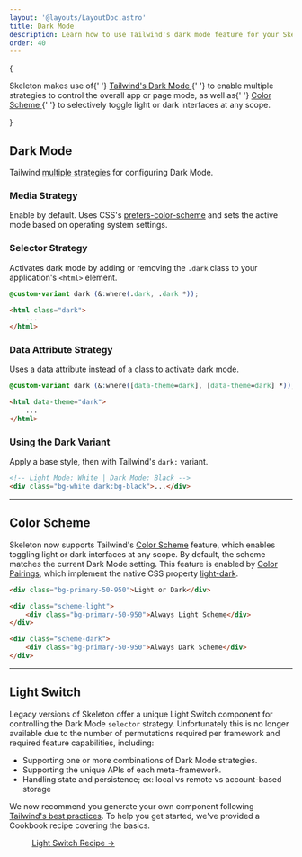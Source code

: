 ```yaml
---
layout: '@layouts/LayoutDoc.astro'
title: Dark Mode
description: Learn how to use Tailwind's dark mode feature for your Skeleton project.
order: 40
---
```



{

<p class="text-xl">
	Skeleton makes use of{' '}
	<a className="anchor" href="https://tailwindcss.com/docs/dark-mode" target="_blank" rel="external">
		Tailwind's Dark Mode
	</a>{' '}
	to enable multiple strategies to control the overall app or page mode, as well as{' '}
	<a className="anchor" href="https://tailwindcss.com/docs/color-scheme" target="_blank" rel="external">
		Color Scheme
	</a>{' '}
	to selectively toggle light or dark interfaces at any scope.
</p>

}

## Dark Mode

Tailwind [multiple strategies](https://tailwindcss.com/docs/dark-mode) for configuring Dark Mode.

### Media Strategy

Enable by default. Uses CSS's [prefers-color-scheme](https://developer.mozilla.org/en-US/docs/Web/CSS/@media/prefers-color-scheme) and sets the active mode based on operating system settings.

### Selector Strategy

Activates dark mode by adding or removing the `.dark` class to your application's `<html>` element.

```css title="app.css"
@custom-variant dark (&:where(.dark, .dark *));
```

```html title="app.html"
<html class="dark">
	...
</html>
```

### Data Attribute Strategy

Uses a data attribute instead of a class to activate dark mode.

```css title="app.css"
@custom-variant dark (&:where([data-theme=dark], [data-theme=dark] *));
```

```html title="app.html"
<html data-theme="dark">
	...
</html>
```

### Using the Dark Variant

Apply a base style, then with Tailwind's `dark:` variant.

```html title="app.html"
<!-- Light Mode: White | Dark Mode: Black -->
<div class="bg-white dark:bg-black">...</div>
```

---

## Color Scheme

Skeleton now supports Tailwind's [Color Scheme](https://tailwindcss.com/docs/color-scheme) feature, which enables toggling light or dark interfaces at any scope. By default, the scheme matches the current Dark Mode setting. This feature is enabled by [Color Pairings](/docs/design/colors#color-pairings), which implement the native CSS property [light-dark](https://developer.mozilla.org/en-US/docs/Web/CSS/color_value/light-dark).

```html
<div class="bg-primary-50-950">Light or Dark</div>

<div class="scheme-light">
	<div class="bg-primary-50-950">Always Light Scheme</div>
</div>

<div class="scheme-dark">
	<div class="bg-primary-50-950">Always Dark Scheme</div>
</div>
```

---

## Light Switch

Legacy versions of Skeleton offer a unique Light Switch component for controlling the Dark Mode `selector` strategy. Unfortunately this is no longer available due to the number of permutations required per framework and required feature capabilities, including:

- Supporting one or more combinations of Dark Mode strategies.
- Supporting the unique APIs of each meta-framework.
- Handling state and persistence; ex: local vs remote vs account-based storage

We now recommend you generate your own component following [Tailwind's best practices](https://tailwindcss.com/docs/dark-mode). To help you get started, we've provided a Cookbook recipe covering the basics.

<figure class="linker bg-noise">
	<a class="btn preset-filled" href="/docs/guides/cookbook/light-switch">
		Light Switch Recipe &rarr;
	</a>
</figure>
